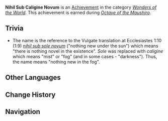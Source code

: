{{Achievement Infobox
|title        = 
|id           = 81168
|order id     = 1154
|category     = Wonders of the World
|description  = Seems like you're back to square one...
|requirements = Earned during ''[[Octave of the Maushiro]].''
|primogems    = 5
|tracking     = 
|hidden       = 1
|topic        = 
|type         = Quest
|quest        = Through the Mists
}}
'''Nihil Sub Caligine Novum''' is an [[Achievement]] in the category ''[[Wonders of the World]]''. This achievement is earned during ''[[Octave of the Maushiro]].''

==Trivia==
*The name is the reference to the Vulgate translation at Ecclesiastes 1:10 (1:9) ''[https://en.wiktionary.org/wiki/nihil_sub_sole_novum#Latin nihil sub sole novum]'' ("nothing new under the sun") which means "there is nothing novel in the existence". ''Sole'' was replaced with ''caligine'' which means "mist" or "fog" (and in some cases - "darkness"). Thus, the name means "nothing new in the fog".
<!--
==Video Guides==
{{EVT
|video1   = 
|caption1 = 
}}
-->

==Other Languages==
{{Other Languages
|en      = Nihil Sub Caligine Novum
|en_lang = la
|en_tl   = Nothing New Under the Fog
|zhs     = Nihil Sub Caligine Novum
|zht     = Nihil Sub Caligine Novum
|ja      = Nihil Sub Caligine Novum
|ko      = Nihil Sub Caligine Novum
|es      = Nada nuevo bajo la niebla
|es_tl   = 
|fr      = Nihil Sub Caligine Novum
|ru      = Nihil Sub Caligine Novum
|th      = Nihil Sub Caligine Novum
|vi      = Nihil Sub Caligine Novum
|de      = Nihil Sub Caligine Novum
|id      = Nihil Sub Caligine Novum
|pt      = Nihil Sub Caligine Novum
}}

==Change History==
{{Change History|2.2}}
<!--
==References==
{{Reflist}}
-->
==Navigation==
{{Achievement Navbox|Wonders of the World|Quest}}